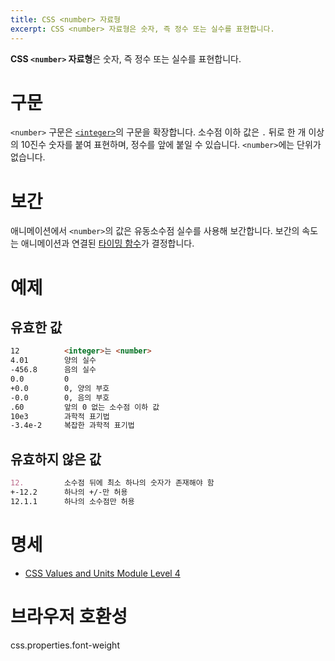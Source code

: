 ```yaml
---
title: CSS <number> 자료형
excerpt: CSS <number> 자료형은 숫자, 즉 정수 또는 실수를 표현합니다.
---
```


**CSS `<number>` 자료형**은 숫자, 즉 정수 또는 실수를 표현합니다.

# 구문

`<number>` 구문은 [`<integer>`](./integer)의 구문을 확장합니다. 소수점 이하 값은 `.` 뒤로 한 개 이상의 10진수 숫자를 붙여 표현하며, 정수를 앞에 붙일 수 있습니다. `<number>`에는 단위가 없습니다.

# 보간

애니메이션에서 `<number>`의 값은 유동소수점 실수를 사용해 보간합니다. 보간의 속도는 애니메이션과 연결된 [타이밍 함수](https://developer.mozilla.org/en-US/docs/Web/CSS/easing-function)가 결정합니다.

# 예제

## 유효한 값

```md variant=good
12          <integer>는 <number>
4.01        양의 실수
-456.8      음의 실수
0.0         0
+0.0        0, 양의 부호
-0.0        0, 음의 부호
.60         앞의 0 없는 소수점 이하 값
10e3        과학적 표기법
-3.4e-2     복잡한 과학적 표기법
```

## 유효하지 않은 값

```md variant=bad
12.         소수점 뒤에 최소 하나의 숫자가 존재해야 함
+-12.2      하나의 +/-만 허용
12.1.1      하나의 소수점만 허용
```

# 명세

- [CSS Values and Units Module Level 4](https://drafts.csswg.org/css-values/#numbers)

# 브라우저 호환성

<BrowserCompat>css.properties.font-weight</BrowserCompat>
